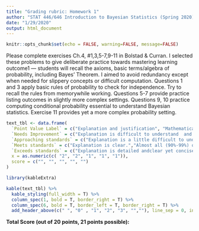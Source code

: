 ---
title: "Grading rubric: Homework 1"
author: "STAT 446/646 Introduction to Bayesian Statistics (Spring 2020)"
date: "1/29/2020"
output: html_document
---

```{r setup, include=FALSE}
knitr::opts_chunk$set(echo = FALSE, warning=FALSE, message=FALSE)
```

Please complete exercises Ch.4, #1,3,5-7,9-11 in Bolstad & Curran. I selected these problems to give deliberate practice towards mastering learning outcome1 — students will recall the axioms, basic terms/algebra of probability, including Bayes’ Theorem. I aimed to avoid redundancy except when needed for slippery concepts or difficult computation. Questions 1 and 3 apply basic rules of probability to check for independence. Try to recall the rules from memorywhile working. Questions 5-7 provide practice listing outcomes in slightly more complex settings. Questions 9, 10 practice computing conditional probability essential to understand Bayesian statistics. Exercise 11 provides yet a more complex probability setting.

```{r}
text_tbl <- data.frame(
  `Point Value Label` = c("Explanation and justification", "Mathematical errors", "Completion", "Neatness and organization", "Mathematical terminology and notation"),
  `Needs Improvement` = c("Explanation is difficult to understand  and  is  missing several components OR was not included.", "More than 25% of computations/statements have errorsin selected problems.", "Several  problems are not completed.", "The work appears sloppyand unorganized. It is hard to know what  information goes together.", "There is little use, or a lot of inappropriate use, of terminology and notation."),
  `Approaching standards` = c("Explanation is a little difficult to understand, but includes critical components.","Most (75%-89%) of computations/statements are free of errors in selected problems.","All but two of the problemsare completed.","The work is presented in an organized  fashion  but  maybe hard to read at times.","Correct terminology and no-tation are used, but it is some-times not easy to understandwhat was done."),
  `Meets standards` = c("Explanation is clear.","Almost all (90%-99%) of computations/statementsare free of errors in selected problems.","One problem  not completed.","The work is presented in aneat and organized fashion that is usually easy to read.","Correct terminology and no-tation are usually used, mak-ing  it  fairly  easy  to  under-stand what was done."),
  `Exceeds standards` = c("Explanation is detailed andclear yet concise.","All computations/statements are free of errors in selected problems.","All problems addressed.","The work is presented in a neat, clear, organized fashion that is easy to read.","Correct terminology and no-tation are always used, making  it  easy  to  understand what was done."),
  x = as.numeric(c( "2", "2", "1", "1", "1")),
  score = c("", "", "", "", "")
)
```
```{r}
library(kableExtra)

kable(text_tbl) %>%
  kable_styling(full_width = T) %>%
  column_spec(1, bold = T, border_right = T) %>%
  column_spec(6, bold = T, border_left = T, border_right = T) %>%
  add_header_above(c(" ", "0" , "1", "2", "3", "",""), line_sep = 0, include_empty = T)


```
**Total Score (out of 20 points, 21 points possible):**